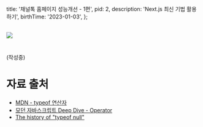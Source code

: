 
  title: '채널톡 홈페이지 성능개선 - 1편',
  pid: 2,
  description: 'Next.js 최신 기법 활용하기',
  birthTime: '2023-01-03',
};

<Layout meta={meta} title={meta.title} >

<br />
<Image src="/img/thumbnail/2.png" layout={'responsive'} width={100} height={56} />

  #

  (작성중)

# 자료 출처

- [MDN - typeof 연산자](https://developer.mozilla.org/ko/docs/Web/JavaScript/Reference/Operators/typeof)
- [모던 자바스크립트 Deep Dive - Operator](https://poiemaweb.com/js-operator#11-typeof-%EC%97%B0%EC%82%B0%EC%9E%90)
- [The history of "typeof null"](https://2ality.com/2013/10/typeof-null.html)

<br/>
</Layout>
